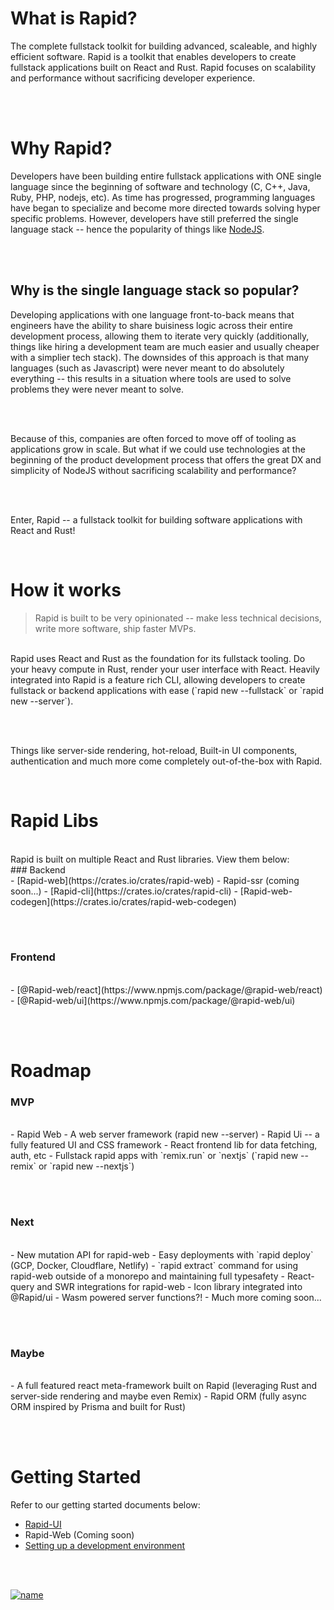 # What is Rapid?

The complete fullstack toolkit for building advanced, scaleable, and highly efficient software.
Rapid is a toolkit that enables developers to create fullstack applications built on React and
Rust. Rapid focuses on scalability and performance without sacrificing developer experience.

<br/><br/>

# Why Rapid?

Developers have been building entire fullstack applications with ONE single language since the
beginning of software and technology (C, C++, Java, Ruby, PHP, nodejs, etc). As time has
progressed, programming languages have began to specialize and become more directed towards
solving hyper specific problems. However, developers have still preferred the single language
stack -- hence the popularity of things like [NodeJS](https://nodejs.org).

<br/><br/>

## Why is the single language stack so popular?

Developing applications with one language front-to-back means that engineers have the ability to
share buisiness logic across their entire development process, allowing them to iterate very
quickly (additionally, things like hiring a development team are much easier and usually
cheaper with a simplier tech stack). The downsides of this approach is that many languages
(such as Javascript) were never meant to do absolutely everything -- this results in a situation
where tools are used to solve problems they were never meant to solve.

<br/><br/>

Because of this, companies are often forced to move off of tooling as applications grow in
scale. But what if we could use technologies at the beginning of the product development process
that offers the great DX and simplicity of NodeJS without sacrificing scalability and
performance?

<br/><br/>

Enter, Rapid -- a fullstack toolkit for building software applications with React and Rust!

<br/>

# How it works

> Rapid is built to be very opinionated -- make less technical decisions, write more software, ship faster MVPs.
<br/>
Rapid uses React and Rust as the foundation for its fullstack tooling. Do your heavy compute in Rust,
render your user interface with React. Heavily integrated into Rapid is a feature rich CLI, allowing
developers to create fullstack or backend applications with ease (`rapid new --fullstack` or
`rapid new --server`).

<br/><br/>

Things like server-side rendering, hot-reload, Built-in UI components, authentication and much
more come completely out-of-the-box with Rapid.

<br/>

# Rapid Libs
<br/>
Rapid is built on multiple React and Rust libraries. View them below:
<br/>
### Backend
<br/>
-   [Rapid-web](https://crates.io/crates/rapid-web)
-   Rapid-ssr (coming soon...)
-   [Rapid-cli](https://crates.io/crates/rapid-cli)
-   [Rapid-web-codegen](https://crates.io/crates/rapid-web-codegen)

<br/><br/>

### Frontend
<br/>
-   [@Rapid-web/react](https://www.npmjs.com/package/@rapid-web/react)
-   [@Rapid-web/ui](https://www.npmjs.com/package/@rapid-web/ui)

<br/><br/>

# Roadmap

### MVP
<br/>
-   Rapid Web - A web server framework (rapid new --server)
-   Rapid Ui -- a fully featured UI and CSS framework
-   React frontend lib for data fetching, auth, etc
-   Fullstack rapid apps with `remix.run` or `nextjs` (`rapid new --remix` or `rapid new --nextjs`)

<br/><br/>

### Next
<br/>
-   New mutation API for rapid-web
-   Easy deployments with `rapid deploy` (GCP, Docker, Cloudflare, Netlify)
-   `rapid extract` command for using rapid-web outside of a monorepo and maintaining full typesafety
-   React-query and SWR integrations for rapid-web
-   Icon library integrated into @Rapid/ui
-   Wasm powered server functions?!
-   Much more coming soon...

<br/><br/>

### Maybe
<br/>
- A full featured react meta-framework built on Rapid (leveraging Rust and server-side rendering and maybe even Remix)
- Rapid ORM (fully async ORM inspired by Prisma and built for Rust)

<br/><br/>

# Getting Started

Refer to our getting started documents below:
<br/>
- [Rapid-UI](https://github.com/Cincinnati-Ventures/rapid/blob/main/docs/rapid-ui/gettingStarted.md)
- Rapid-Web (Coming soon)
- [Setting up a development environment](https://github.com/Cincinnati-Ventures/rapid/blob/main/docs/dev.md)

<br/><br/>

[![name](https://user-images.githubusercontent.com/68653294/232151991-265606f7-e31c-4c0e-8659-4e339a0b99a0.svg)](https://cincinnati.ventures)
